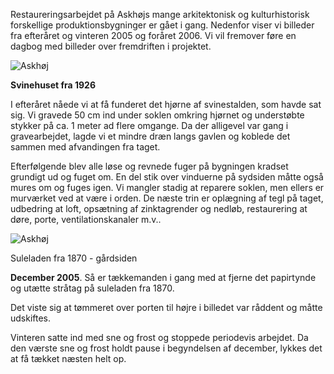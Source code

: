 Restaureringsarbejdet på Askhøjs mange arkitektonisk og kulturhistorisk forskellige produktionsbygninger er gået i gang. Nedenfor viser vi billeder fra efteråret og vinteren 2005 og foråret 2006. Vi vil fremover føre en dagbog med billeder over fremdriften i projektet.

![Askhøj](/images/dagbog/IMG_0015_4.jpeg)

**Svinehuset fra 1926**

I efteråret nåede vi at få funderet det hjørne af svinestalden, som havde sat sig. Vi gravede 50 cm ind under soklen omkring hjørnet og understøbte stykker på ca. 1 meter ad flere omgange. Da der alligevel var gang i gravearbejdet, lagde vi et mindre dræn langs gavlen og koblede det sammen med afvandingen fra taget.

Efterfølgende blev alle løse og revnede fuger på bygningen kradset grundigt ud og fuget om. En del stik over vinduerne på sydsiden måtte også mures om og fuges igen. Vi mangler stadig at reparere soklen, men ellers er murværket ved at være i orden. De næste trin er oplægning af tegl på taget, udbedring at loft, opsætning af zinktagrender og nedløb, restaurering at døre, porte, ventilationskanaler m.v..

![Askhøj](/images/dagbog/IMG_0057-1.jpeg)

Suleladen fra 1870 - gårdsiden

**December 2005**. Så er tækkemanden i gang med at fjerne det papirtynde og utætte stråtag på suleladen fra 1870.

Det viste sig at tømmeret over porten til højre i billedet var råddent og måtte udskiftes.

Vinteren satte ind med sne og frost og stoppede periodevis arbejdet. Da den værste sne og frost holdt pause i begyndelsen af december, lykkes det at få tækket næsten helt op.
